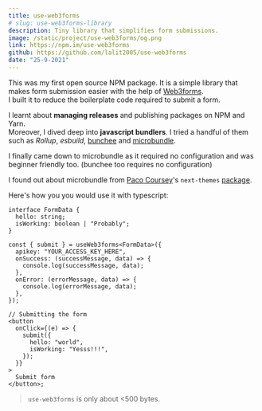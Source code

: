 ```yaml
---
title: use-web3forms
# slug: use-web3forms-library
description: Tiny library that simplifies form submissions.
image: /static/project/use-web3forms/og.png
link: https://npm.im/use-web3forms
github: https://github.com/lalit2005/use-web3forms
date: "25-9-2021"
---
```


This was my first open source NPM package. It is a simple library that makes form submission easier with the help of [Web3forms](https://web3forms.com).  
I built it to reduce the boilerplate code required to submit a form.

I learnt about **managing releases** and publishing packages on NPM and Yarn.  
Moreover, I dived deep into **javascript bundlers**. I tried a handful of them such as _Rollup_, _esbuild_, [bunchee](https://github.com/huozhi/bunchee) and [microbundle](https://github.com/developit/microbundle).

I finally came down to microbundle as it required no configuration and was beginner friendly too. (bunchee too requires no configuration)

I found out about microbundle from [Paco Coursey](https://twitter.com/pacocoursey)'s `next-themes` [package](https://github.com/pacocoursey/next-themes).

Here's how you you would use it with typescript:

```tsx
interface FormData {
  hello: string;
  isWorking: boolean | "Probably";
}

const { submit } = useWeb3forms<FormData>({
  apikey: "YOUR_ACCESS_KEY_HERE",
  onSuccess: (successMessage, data) => {
    console.log(successMessage, data);
  },
  onError: (errorMessage, data) => {
    console.log(errorMessage, data);
  },
});

// Submitting the form
<button
  onClick={(e) => {
    submit({
      hello: "world",
      isWorking: "Yesss!!!",
    });
  }}
>
  Submit form
</button>;
```

> `use-web3forms` is only about \<500 bytes.
